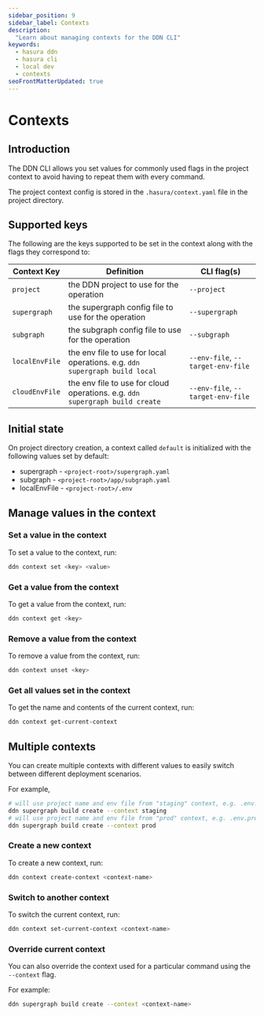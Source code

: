 ```yaml
---
sidebar_position: 9
sidebar_label: Contexts
description:
  "Learn about managing contexts for the DDN CLI"
keywords:
  - hasura ddn
  - hasura cli
  - local dev
  - contexts
seoFrontMatterUpdated: true
---
```


# Contexts

## Introduction

The DDN CLI allows you set values for commonly used flags in the project context to avoid having to repeat them with
every command.

The project context config is stored in the `.hasura/context.yaml` file in the project directory.

[//]: # (## Context hierarchy)

[//]: # ()
[//]: # (The following hierarchy is followed to determine the value of particular key:)

[//]: # ()
[//]: # (Flag > Context > Config file)

[//]: # ()
[//]: # (i.e. the value passed via CLI command flag takes precedence over the value set in the context which takes precedence)

[//]: # (over the value set in a config file)

## Supported keys

The following are the keys supported to be set in the context along with the flags they correspond to:

| Context Key    | Definition                                                                   | CLI flag(s)                       |
|----------------|------------------------------------------------------------------------------|-----------------------------------|
| `project`      | the DDN project to use for the operation                                     | `--project`                       |
| `supergraph`   | the supergraph config file to use for the operation                          | `--supergraph`                    |
| `subgraph`     | the subgraph config file to use for the operation                            | `--subgraph`                      |
| `localEnvFile` | the env file to use for local operations. e.g. `ddn supergraph build local`  | `--env-file`, `--target-env-file` |
| `cloudEnvFile` | the env file to use for cloud operations. e.g. `ddn supergraph build create` | `--env-file`, `--target-env-file` |


## Initial state

On project directory creation, a context called `default` is initialized with the following values set by default:

- supergraph - `<project-root>/supergraph.yaml`
- subgraph - `<project-root>/app/subgraph.yaml`
- localEnvFile - `<project-root>/.env`

## Manage values in the context

### Set a value in the context

To set a value to the context, run:

```bash
ddn context set <key> <value>
```

### Get a value from the context

To get a value from the context, run:

```bash
ddn context get <key>
```

### Remove a value from the context

To remove a value from the context, run:

```bash
ddn context unset <key>
```


### Get all values set in the context

To get the name and contents of the current context, run:

```bash
ddn context get-current-context
```

## Multiple contexts

You can create multiple contexts with different values to easily switch between different deployment scenarios.

For example,
```bash
# will use project name and env file from "staging" context, e.g. .env.stg
ddn supergraph build create --context staging
# will use project name and env file from "prod" context, e.g. .env.prod
ddn supergraph build create --context prod
```

### Create a new context

To create a new context, run:

```bash
ddn context create-context <context-name>
```

### Switch to another context

To switch the current context, run:

```bash
ddn context set-current-context <context-name>
```

### Override current context

You can also override the context used for a particular command using the `--context` flag.

For example:

```bash
ddn supergraph build create --context <context-name>
```
